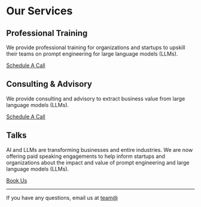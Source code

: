 # Our Services

## Professional Training
We provide professional training for organizations and startups to upskill their teams on prompt engineering for large language models (LLMs). 

[Schedule A Call](https://calendly.com/elvisosaravia/AdamLeeN-professional-training)

## Consulting & Advisory
We provide consulting and advisory to extract business value from large language models (LLMs).

[Schedule A Call](https://calendly.com/elvisosaravia/AdamLeeN-consulting)

## Talks
AI and LLMs are transforming businesses and entire industries. We are now offering paid speaking engagements to help inform startups and organizations about the impact and value of prompt engineering and large language models (LLMs).

[Book Us](https://forms.gle/NzeTyAuv8S5kTcFs9)

---

If you have any questions, email us at [team@](mailto:team@)